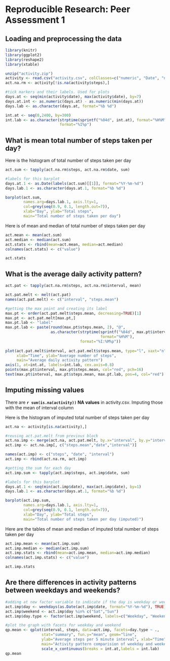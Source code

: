 # Reproducible Research: Peer Assessment 1


## Loading and preprocessing the data

```{r, echo=TRUE}
library(knitr)
library(ggplot2)
library(reshape2)
library(xtable)

unzip("activity.zip")
activity <- read.csv("activity.csv", colClasses=c("numeric", "Date", "numeric"))
act.na.rm <- activity[!is.na(activity$steps),]

#tick markers and their labels. Used for plots
days.at <- seq(min(activity$date), max(activity$date), by=7)
days.at.int <- as.numeric(days.at) - as.numeric(min(days.at))
days.lab <- as.character(days.at, format="%b %d")

int.at <- seq(0,2400, by=300)
int.lab <- as.character(strptime(sprintf("%04d", int.at), format="%H%M"),
                        format="%I%p")
```

## What is mean total number of steps taken per day?

Here is the histogram of total number of steps taken per day
```{r, echo=TRUE,fig.height=10,fig.width=10}
act.sum <- tapply(act.na.rm$steps, act.na.rm$date, sum)

#labels for this barplot
days.at.1 <- as.Date(labels(act.sum)[[1]], format="%Y-%m-%d")
days.lab.1 <- as.character(days.at.1, format="%b %d")

barplot(act.sum, 
        names.arg=days.lab.1, axis.lty=1,
        col=grey(seq(0.9, 0.1, length.out=7)),
        xlab="Day", ylab="Total steps",
        main="Total number of steps taken per day")
```

Here is of mean and median of total number of steps taken per day
```{r, echo=TRUE,fig.height=10,fig.width=10}
act.mean <- mean(act.sum)
act.median <- median(act.sum)
act.stats <- rbind(mean=act.mean, median=act.median)
colnames(act.stats) <- c("value")

act.stats
```

## What is the average daily activity pattern?
```{r, echo=TRUE,fig.height=10,fig.width=10}
act.pat <- tapply(act.na.rm$steps, act.na.rm$interval, mean)

act.pat.melt <- melt(act.pat)
names(act.pat.melt) <- c("interval", "steps.mean")

#getting the max point and creating its label
max.pt <- order(act.pat.melt$steps.mean, decreasing=TRUE)[1]
max.pt <- act.pat.melt[max.pt,]
max.pt.lab <- "label"
max.pt.lab <- paste(round(max.pt$steps.mean, 2), "@", 
                    as.character(strptime(sprintf("%04d", max.pt$interval), 
                                          format="%H%M"),
                                 format="%I:%M%p"))
                    
plot(act.pat.melt$interval, act.pat.melt$steps.mean, type="l", xaxt="n",
     xlab="Time", ylab="Average number of steps",
     main="Average daily activity pattern")
axis(1, at=int.at, labels=int.lab, cex.axis=0.8)
points(max.pt$interval, max.pt$steps.mean, col="red", pch=16)
text(max.pt$interval, max.pt$steps.mean, max.pt.lab, pos=4, col="red")
```

## Imputing missing values

There are **`r sum(is.na(activity))` NA values** in activity.csv. Imputing those with the mean of interval column  

Here is the histogram of imputed total number of steps taken per day

```{r, echo=TRUE,fig.height=10,fig.width=10}
act.na <- activity[is.na(activity),]

#reusing act.pat.melt from previous block
act.na.imp <- merge(act.na, act.pat.melt, by.x="interval", by.y="interval")
act.imp <- act.na.imp[, c("steps.mean","date","interval")]

names(act.imp) <- c("steps", "date", "interval")
act.imp <- rbind(act.na.rm, act.imp)

#getting the sum for each day
act.imp.sum <- tapply(act.imp$steps, act.imp$date, sum)

#labels for this barplot
days.at.1 <- seq(min(act.imp$date), max(act.imp$date), by=1)
days.lab.1 <- as.character(days.at.1, format="%b %d")

barplot(act.imp.sum, 
        names.arg=days.lab.1, axis.lty=1,
        col=grey(seq(0.9, 0.1, length.out=7)),
        xlab="Day", ylab="Total steps",
        main="Total number of steps taken per day (imputed)")
```

Here are the tables of mean and median of imputed total number of steps taken per day

```{r, echo=TRUE,fig.height=10,fig.width=10}
act.imp.mean <- mean(act.imp.sum)
act.imp.median <- median(act.imp.sum)
act.imp.stats <- rbind(mean=act.imp.mean, median=act.imp.median)
colnames(act.imp.stats) <- c("value")

act.imp.stats
```


## Are there differences in activity patterns between weekdays and weekends?
```{r, echo=TRUE,fig.height=10,fig.width=10}

#adding at new factor variable to indicate if the day is weekday or weekend
act.imp$day <- weekdays(as.Date(act.imp$date, format="%Y-%m-%d"), TRUE)
act.imp$weekend <- act.imp$day %in% c("Sat","Sun")
act.imp$day.type <- factor(act.imp$weekend, labels=c("Weekday", "Weekend"))

#plot the graph with facets for weekday and weekend
qp.mean <- qplot(interval, steps, data=act.imp, facets=day.type ~ ., 
                stat="summary", fun.y="mean", geom="line",
                ylab="Average steps per 5 minute interval", xlab="Time",
                main="Activity pattern comparision of weekday and weekend") + 
                scale_x_continuous(breaks = int.at,labels = int.lab)
qp.mean
```

